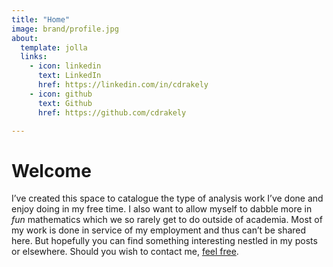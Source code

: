 ```yaml
---
title: "Home"
image: brand/profile.jpg
about:
  template: jolla
  links:
    - icon: linkedin
      text: LinkedIn
      href: https://linkedin.com/in/cdrakely
    - icon: github
      text: Github
      href: https://github.com/cdrakely

---
```


# Welcome

I've created this space to catalogue the type of analysis work I've done and enjoy doing in my free time. I also want to allow myself to dabble more in *fun* mathematics which we so rarely get to do outside of academia. Most of my work is done in service of my employment and thus can't be shared here. But hopefully you can find something interesting nestled in my posts or elsewhere. Should you wish to contact me, [feel free](mailto:clayd12x96@gmail.com?subject=Coming%20from%20your%20Github%20Blog){target=_BLANK}.